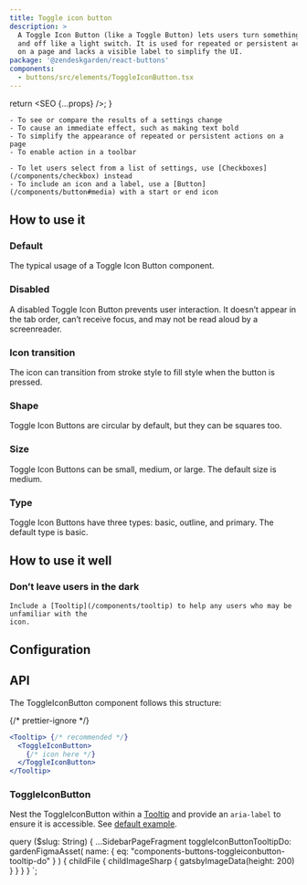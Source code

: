 ```yaml
---
title: Toggle icon button
description: >
  A Toggle Icon Button (like a Toggle Button) lets users turn something on
  and off like a light switch. It is used for repeated or persistent actions
  on a page and lacks a visible label to simplify the UI.
package: '@zendeskgarden/react-buttons'
components:
  - buttons/src/elements/ToggleIconButton.tsx
---
```



  return <SEO {...props} />;
}

<Usage>
  <Use>

    - To see or compare the results of a settings change
    - To cause an immediate effect, such as making text bold
    - To simplify the appearance of repeated or persistent actions on a page
    - To enable action in a toolbar

  </Use>
  <Misuse>

    - To let users select from a list of settings, use [Checkboxes](/components/checkbox) instead
    - To include an icon and a label, use a [Button](/components/button#media) with a start or end icon

  </Misuse>
</Usage>

## How to use it

### Default

The typical usage of a Toggle Icon Button component.


<CodeExample code={ToggleIconButtonDefaultCode}>
  <ToggleIconButtonDefault />
</CodeExample>

### Disabled

A disabled Toggle Icon Button prevents user interaction. It doesn’t appear in
the tab order, can’t receive focus, and may not be read aloud by a
screenreader.


<CodeExample code={ToggleIconButtonDisabledCode}>
  <ToggleIconButtonDisabled />
</CodeExample>

### Icon transition

The icon can transition from stroke style to fill style when the button is pressed.


<CodeExample code={ToggleIconButtonIconsCode}>
  <ToggleIconButtonIcons />
</CodeExample>

### Shape

Toggle Icon Buttons are circular by default, but they can be squares too.


<CodeExample code={ToggleIconButtonShapesCode}>
  <ToggleIconButtonShapes />
</CodeExample>

### Size

Toggle Icon Buttons can be small, medium, or large. The default size is medium.


<CodeExample code={ToggleIconButtonSizesCode}>
  <ToggleIconButtonSizes />
</CodeExample>

### Type

Toggle Icon Buttons have three types: basic, outline, and primary. The default type is basic.


<CodeExample code={ToggleIconButtonTypesCode}>
  <ToggleIconButtonTypes />
</CodeExample>

## How to use it well

### Don’t leave users in the dark

<BestPractice>
  <Do
    imageSource={props.data.toggleIconButtonTooltipDo.childFile.childImageSharp.gatsbyImageData}
    imageIsSquare
  >

    Include a [Tooltip](/components/tooltip) to help any users who may be unfamiliar with the
    icon.

  </Do>
</BestPractice>

## Configuration

<Configuration reactPackage={props.data.mdx.package} components={props.data.mdx.components} />

## API

The ToggleIconButton component follows this structure:

{/* prettier-ignore */}
```jsx
<Tooltip> {/* recommended */}
  <ToggleIconButton>
    {/* icon here */}
  </ToggleIconButton>
</Tooltip>
```

### ToggleIconButton

<Component components={props.data.mdx.components} componentName="toggleIconButton" />

Nest the ToggleIconButton within a [Tooltip](/components/tooltip) and provide an `aria-label` to ensure it is
accessible. See [default example](#default).

<PropSheet components={props.data.mdx.components} componentName="toggleIconButton" />


  query ($slug: String) {
    ...SidebarPageFragment
    toggleIconButtonTooltipDo: gardenFigmaAsset(
      name: { eq: "components-buttons-toggleiconbutton-tooltip-do" }
    ) {
      childFile {
        childImageSharp {
          gatsbyImageData(height: 200)
        }
      }
    }
  }
`;
